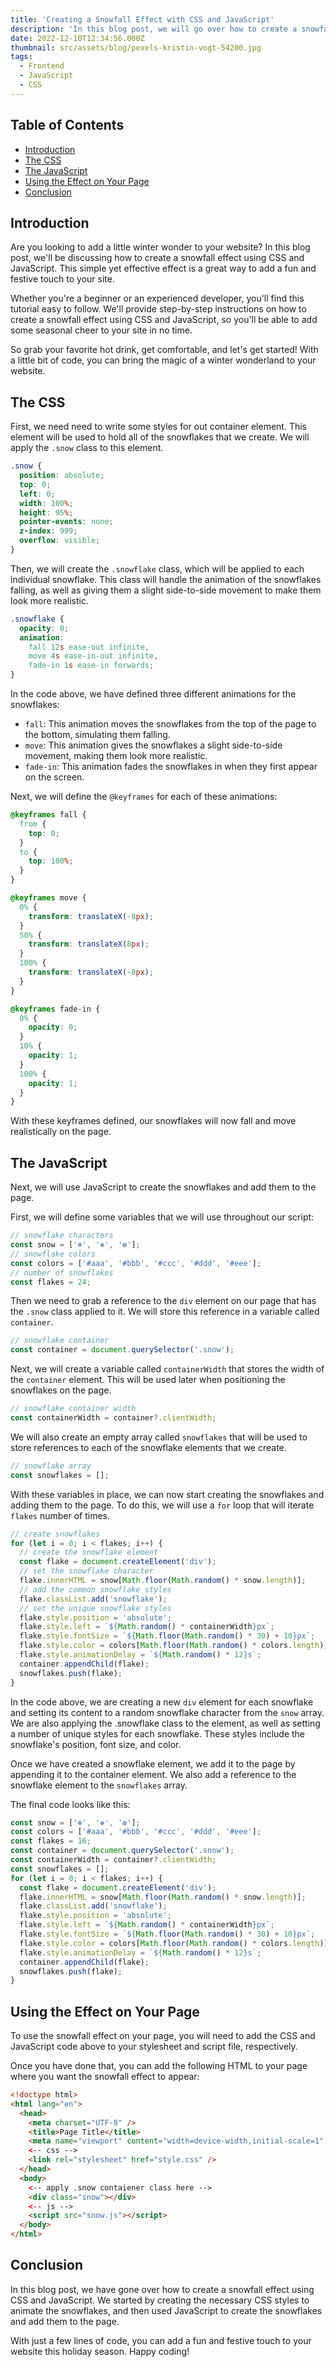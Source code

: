 ```yaml
---
title: 'Creating a Snowfall Effect with CSS and JavaScript'
description: 'In this blog post, we will go over how to create a snowfall effect using CSS and JavaScript. This effect can be used to add a wintery touch to your website, making it perfect for the holiday season.'
date: 2022-12-10T12:34:56.000Z
thumbnail: src/assets/blog/pexels-kristin-vogt-54200.jpg
tags:
  - Frontend
  - JavaScript
  - CSS
---
```


## Table of Contents

- [Introduction](#introduction)
- [The CSS](#the-css)
- [The JavaScript](#the-javascript)
- [Using the Effect on Your Page](#using-the-effect-on-your-page)
- [Conclusion](#conclusion)

## Introduction

Are you looking to add a little winter wonder to your website? In this blog post, we'll be discussing how to create a snowfall effect using CSS and JavaScript. This simple yet effective effect is a great way to add a fun and festive touch to your site.

Whether you're a beginner or an experienced developer, you'll find this tutorial easy to follow. We'll provide step-by-step instructions on how to create a snowfall effect using CSS and JavaScript, so you'll be able to add some seasonal cheer to your site in no time.

So grab your favorite hot drink, get comfortable, and let's get started! With a little bit of code, you can bring the magic of a winter wonderland to your website.

## The CSS

First, we need need to write some styles for out container element. This element will be used to hold all of the snowflakes that we create. We will apply the `.snow` class to this element.

```css
.snow {
  position: absolute;
  top: 0;
  left: 0;
  width: 100%;
  height: 95%;
  pointer-events: none;
  z-index: 999;
  overflow: visible;
}
```

Then, we will create the `.snowflake` class, which will be applied to each individual snowflake. This class will handle the animation of the snowflakes falling, as well as giving them a slight side-to-side movement to make them look more realistic.

```css
.snowflake {
  opacity: 0;
  animation:
    fall 12s ease-out infinite,
    move 4s ease-in-out infinite,
    fade-in 1s ease-in forwards;
}
```

In the code above, we have defined three different animations for the snowflakes:

- `fall`: This animation moves the snowflakes from the top of the page to the bottom, simulating them falling.
- `move`: This animation gives the snowflakes a slight side-to-side movement, making them look more realistic.
- `fade-in`: This animation fades the snowflakes in when they first appear on the screen.

Next, we will define the `@keyframes` for each of these animations:

```css
@keyframes fall {
  from {
    top: 0;
  }
  to {
    top: 100%;
  }
}

@keyframes move {
  0% {
    transform: translateX(-8px);
  }
  50% {
    transform: translateX(8px);
  }
  100% {
    transform: translateX(-8px);
  }
}

@keyframes fade-in {
  0% {
    opacity: 0;
  }
  10% {
    opacity: 1;
  }
  100% {
    opacity: 1;
  }
}
```

With these keyframes defined, our snowflakes will now fall and move realistically on the page.

## The JavaScript

Next, we will use JavaScript to create the snowflakes and add them to the page.

First, we will define some variables that we will use throughout our script:

```js
// snowflake characters
const snow = ['❄', '❅', '❆'];
// snowflake colors
const colors = ['#aaa', '#bbb', '#ccc', '#ddd', '#eee'];
// number of snowflakes
const flakes = 24;
```

Then we need to grab a reference to the `div` element on our page that has the `.snow` class applied to it. We will store this reference in a variable called `container`.

```js
// snowflake container
const container = document.querySelector('.snow');
```

Next, we will create a variable called `containerWidth` that stores the width of the `container` element. This will be used later when positioning the snowflakes on the page.

```js
// snowflake container width
const containerWidth = container?.clientWidth;
```

We will also create an empty array called `snowflakes` that will be used to store references to each of the snowflake elements that we create.

```js
// snowflake array
const snowflakes = [];
```

With these variables in place, we can now start creating the snowflakes and adding them to the page. To do this, we will use a `for` loop that will iterate `flakes` number of times.

```js
// create snowflakes
for (let i = 0; i < flakes; i++) {
  // create the snowflake element
  const flake = document.createElement('div');
  // set the snowflake character
  flake.innerHTML = snow[Math.floor(Math.random() * snow.length)];
  // add the common snowflake styles
  flake.classList.add('snowflake');
  // set the unique snowflake styles
  flake.style.position = 'absolute';
  flake.style.left = `${Math.random() * containerWidth}px`;
  flake.style.fontSize = `${Math.floor(Math.random() * 30) + 10}px`;
  flake.style.color = colors[Math.floor(Math.random() * colors.length)];
  flake.style.animationDelay = `${Math.random() * 12}s`;
  container.appendChild(flake);
  snowflakes.push(flake);
}
```

In the code above, we are creating a new `div` element for each snowflake and setting its content to a random snowflake character from the `snow` array. We are also applying the .snowflake class to the element, as well as setting a number of unique styles for each snowflake. These styles include the snowflake's position, font size, and color.

Once we have created a snowflake element, we add it to the page by appending it to the container element. We also add a reference to the snowflake element to the `snowflakes` array.

The final code looks like this:

```js
const snow = ['❄', '❅', '❆'];
const colors = ['#aaa', '#bbb', '#ccc', '#ddd', '#eee'];
const flakes = 16;
const container = document.querySelector('.snow');
const containerWidth = container?.clientWidth;
const snowflakes = [];
for (let i = 0; i < flakes; i++) {
  const flake = document.createElement('div');
  flake.innerHTML = snow[Math.floor(Math.random() * snow.length)];
  flake.classList.add('snowflake');
  flake.style.position = 'absolute';
  flake.style.left = `${Math.random() * containerWidth}px`;
  flake.style.fontSize = `${Math.floor(Math.random() * 30) + 10}px`;
  flake.style.color = colors[Math.floor(Math.random() * colors.length)];
  flake.style.animationDelay = `${Math.random() * 12}s`;
  container.appendChild(flake);
  snowflakes.push(flake);
}
```

## Using the Effect on Your Page

To use the snowfall effect on your page, you will need to add the CSS and JavaScript code above to your stylesheet and script file, respectively.

Once you have done that, you can add the following HTML to your page where you want the snowfall effect to appear:

```html
<!doctype html>
<html lang="en">
  <head>
    <meta charset="UTF-8" />
    <title>Page Title</title>
    <meta name="viewport" content="width=device-width,initial-scale=1" />
    <-- css -->
    <link rel="stylesheet" href="style.css" />
  </head>
  <body>
    <-- apply .snow contaiener class here -->
    <div class="snow"></div>
    <-- js -->
    <script src="snow.js"></script>
  </body>
</html>
```

## Conclusion

In this blog post, we have gone over how to create a snowfall effect using CSS and JavaScript. We started by creating the necessary CSS styles to animate the snowflakes, and then used JavaScript to create the snowflakes and add them to the page.

With just a few lines of code, you can add a fun and festive touch to your website this holiday season. Happy coding!
